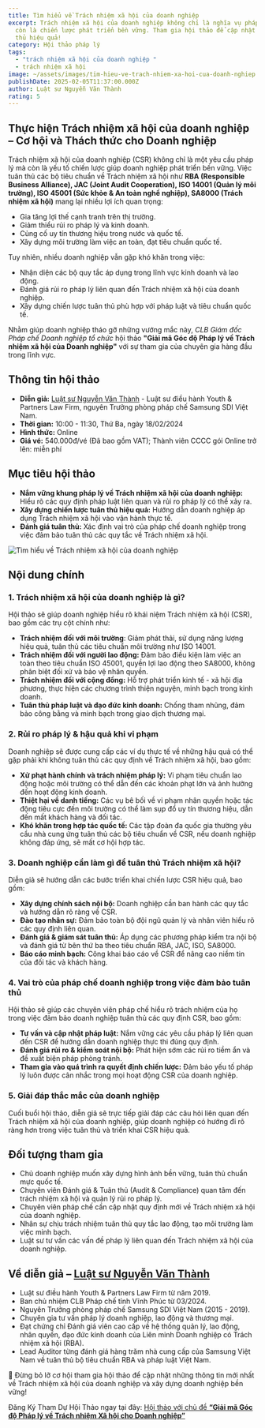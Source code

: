 ```yaml
---
title: Tìm hiểu về Trách nhiệm xã hội của doanh nghiệp
excerpt: Trách nhiệm xã hội của doanh nghiệp không chỉ là nghĩa vụ pháp lý mà
  còn là chiến lược phát triển bền vững. Tham gia hội thảo để cập nhật và  tuân
  thủ hiệu quả!
category: Hội thảo pháp lý
tags:
  - "trách nhiệm xã hội của doanh nghiệp "
  - trách nhiệm xã hội
image: ~/assets/images/tim-hieu-ve-trach-nhiem-xa-hoi-cua-doanh-nghiep.png
publishDate: 2025-02-05T11:37:00.000Z
author: Luật sư Nguyễn Văn Thành
rating: 5
---
```

## Thực hiện Trách nhiệm xã hội của doanh nghiệp – Cơ hội và Thách thức cho Doanh nghiệp

Trách nhiệm xã hội của doanh nghiệp (CSR) không chỉ là một yêu cầu pháp lý mà còn là yếu tố chiến lược giúp doanh nghiệp phát triển bền vững. Việc tuân thủ các bộ tiêu chuẩn về Trách nhiệm xã hội như **RBA (Responsible Business Alliance), JAC (Joint Audit Cooperation), ISO 14001 (Quản lý môi trường), ISO 45001 (Sức khỏe & An toàn nghề nghiệp), SA8000 (Trách nhiệm xã hội)** mang lại nhiều lợi ích quan trọng:

* Gia tăng lợi thế cạnh tranh trên thị trường.
* Giảm thiểu rủi ro pháp lý và kinh doanh.
* Củng cố uy tín thương hiệu trong nước và quốc tế.
* Xây dựng môi trường làm việc an toàn, đạt tiêu chuẩn quốc tế.

Tuy nhiên, nhiều doanh nghiệp vẫn gặp khó khăn trong việc:

* Nhận diện các bộ quy tắc áp dụng trong lĩnh vực kinh doanh và lao động.
* Đánh giá rủi ro pháp lý liên quan đến Trách nhiệm xã hội của doanh nghiệp.
* Xây dựng chiến lược tuân thủ phù hợp với pháp luật và tiêu chuẩn quốc tế.

Nhằm giúp doanh nghiệp tháo gỡ những vướng mắc này, *CLB Giám đốc Pháp chế Doanh nghiệp tổ chức* hội thảo **"Giải mã Góc độ Pháp lý về Trách nhiệm xã hội của Doanh nghiệp"** với sự tham gia của chuyên gia hàng đầu trong lĩnh vực.

## Thông tin hội thảo

* **Diễn giả:** [Luật sư Nguyễn Văn Thành](https://yplawfirm.vn/tac-gia/luat-su-nguyen-van-thanh) - Luật sư điều hành Youth & Partners Law Firm, nguyên Trưởng phòng pháp chế Samsung SDI Việt Nam.
* **Thời gian:** 10:00 - 11:30, Thứ Ba, ngày 18/02/2024
* **Hình thức:** Online
* **Giá vé:** 540.000đ/vé (Đã bao gồm VAT); Thành viên CCCC gói Online trở lên: miễn phí

## Mục tiêu hội thảo

* **Nắm vững khung pháp lý về Trách nhiệm xã hội của doanh nghiệp:** Hiểu rõ các quy định pháp luật liên quan và rủi ro pháp lý có thể xảy ra.
* **Xây dựng chiến lược tuân thủ hiệu quả:** Hướng dẫn doanh nghiệp áp dụng Trách nhiệm xã hội vào vận hành thực tế.
* **Đánh giá tuân thủ:** Xác định vai trò của pháp chế doanh nghiệp trong việc đảm bảo tuân thủ các quy tắc về Trách nhiệm xã hội.

![Tìm hiểu về Trách nhiệm xã hội của doanh nghiệp](~/assets/images/tim-hieu-ve-trach-nhiem-xa-hoi-cua-doanh-nghiep.png "Tìm hiểu về Trách nhiệm xã hội của doanh nghiệp")

## Nội dung chính

### 1. Trách nhiệm xã hội của doanh nghiệp là gì?

Hội thảo sẽ giúp doanh nghiệp hiểu rõ khái niệm Trách nhiệm xã hội (CSR), bao gồm các trụ cột chính như:

* **Trách nhiệm đối với môi trường**: Giảm phát thải, sử dụng năng lượng hiệu quả, tuân thủ các tiêu chuẩn môi trường như ISO 14001.
* **Trách nhiệm đối với người lao động:** Đảm bảo điều kiện làm việc an toàn theo tiêu chuẩn ISO 45001, quyền lợi lao động theo SA8000, không phân biệt đối xử và bảo vệ nhân quyền.
* **Trách nhiệm đối với cộng đồng:** Hỗ trợ phát triển kinh tế - xã hội địa phương, thực hiện các chương trình thiện nguyện, minh bạch trong kinh doanh.
* **Tuân thủ pháp luật và đạo đức kinh doanh:** Chống tham nhũng, đảm bảo công bằng và minh bạch trong giao dịch thương mại.

### 2. Rủi ro pháp lý & hậu quả khi vi phạm

Doanh nghiệp sẽ được cung cấp các ví dụ thực tế về những hậu quả có thể gặp phải khi không tuân thủ các quy định về Trách nhiệm xã hội, bao gồm:

* **Xử phạt hành chính và trách nhiệm pháp lý:** Vi phạm tiêu chuẩn lao động hoặc môi trường có thể dẫn đến các khoản phạt lớn và ảnh hưởng đến hoạt động kinh doanh.
* **Thiệt hại về danh tiếng:** Các vụ bê bối về vi phạm nhân quyền hoặc tác động tiêu cực đến môi trường có thể làm sụp đổ uy tín thương hiệu, dẫn đến mất khách hàng và đối tác.
* **Khó khăn trong hợp tác quốc tế:** Các tập đoàn đa quốc gia thường yêu cầu nhà cung ứng tuân thủ các bộ tiêu chuẩn về CSR, nếu doanh nghiệp không đáp ứng, sẽ mất cơ hội hợp tác.

### 3. Doanh nghiệp cần làm gì để tuân thủ Trách nhiệm xã hội?

Diễn giả sẽ hướng dẫn các bước triển khai chiến lược CSR hiệu quả, bao gồm:

* **Xây dựng chính sách nội bộ:** Doanh nghiệp cần ban hành các quy tắc và hướng dẫn rõ ràng về CSR.
* **Đào tạo nhân sự:** Đảm bảo toàn bộ đội ngũ quản lý và nhân viên hiểu rõ các quy định liên quan.
* **Đánh giá & giám sát tuân thủ:** Áp dụng các phương pháp kiểm tra nội bộ và đánh giá từ bên thứ ba theo tiêu chuẩn RBA, JAC, ISO, SA8000.
* **Báo cáo minh bạch:** Công khai báo cáo về CSR để nâng cao niềm tin của đối tác và khách hàng.

### 4. Vai trò của pháp chế doanh nghiệp trong việc đảm bảo tuân thủ

Hội thảo sẽ giúp các chuyên viên pháp chế hiểu rõ trách nhiệm của họ trong việc đảm bảo doanh nghiệp tuân thủ các quy định CSR, bao gồm:

* **Tư vấn và cập nhật pháp luật:** Nắm vững các yêu cầu pháp lý liên quan đến CSR để hướng dẫn doanh nghiệp thực thi đúng quy định.
* **Đánh giá rủi ro & kiểm soát nội bộ:** Phát hiện sớm các rủi ro tiềm ẩn và đề xuất biện pháp phòng tránh.
* **Tham gia vào quá trình ra quyết định chiến lược:** Đảm bảo yếu tố pháp lý luôn được cân nhắc trong mọi hoạt động CSR của doanh nghiệp.

### 5. Giải đáp thắc mắc của doanh nghiệp

Cuối buổi hội thảo, diễn giả sẽ trực tiếp giải đáp các câu hỏi liên quan đến Trách nhiệm xã hội của doanh nghiệp, giúp doanh nghiệp có hướng đi rõ ràng hơn trong việc tuân thủ và triển khai CSR hiệu quả.

## Đối tượng tham gia

* Chủ doanh nghiệp muốn xây dựng hình ảnh bền vững, tuân thủ chuẩn mực quốc tế.
* Chuyên viên Đánh giá & Tuân thủ (Audit & Compliance) quan tâm đến trách nhiệm xã hội và quản lý rủi ro pháp lý.
* Chuyên viên pháp chế cần cập nhật quy định mới về Trách nhiệm xã hội của doanh nghiệp.
* Nhân sự chịu trách nhiệm tuân thủ quy tắc lao động, tạo môi trường làm việc minh bạch.
* Luật sư tư vấn các vấn đề pháp lý liên quan đến Trách nhiệm xã hội của doanh nghiệp.

## Về diễn giả – [Luật sư Nguyễn Văn Thành](https://yplawfirm.vn/tac-gia/luat-su-nguyen-van-thanh)

* Luật sư điều hành Youth & Partners Law Firm từ năm 2019.
* Ban chủ nhiệm CLB Pháp chế tỉnh Vĩnh Phúc từ 03/2024.
* Nguyên Trưởng phòng pháp chế Samsung SDI Việt Nam (2015 - 2019).
* Chuyên gia tư vấn pháp lý doanh nghiệp, lao động và thương mại.
* Đạt chứng chỉ Đánh giá viên cao cấp về hệ thống quản lý, lao động, nhân quyền, đạo đức kinh doanh của Liên minh Doanh nghiệp có Trách nhiệm xã hội (RBA).
* Lead Auditor từng đánh giá hàng trăm nhà cung cấp của Samsung Việt Nam về tuân thủ bộ tiêu chuẩn RBA và pháp luật Việt Nam.

🔔 Đừng bỏ lỡ cơ hội tham gia hội thảo để cập nhật những thông tin mới nhất về Trách nhiệm xã hội của doanh nghiệp và xây dựng doanh nghiệp bền vững!

Đăng Ký Tham Dự Hội Thảo ngay tại đây: [Hội thảo với chủ đề **“Giải mã Góc độ Pháp lý về Trách nhiệm Xã hội cho Doanh nghiệp”**](https://cccc.org.vn/event/hoi-thao-phap-ly-giai-ma-goc-do-phap-ly-ve-trach-nhiem-xa-hoi-cho-doanh-nghiep/?utm_source=zalo&utm_medium=zalo&utm_campaign=zalo)
